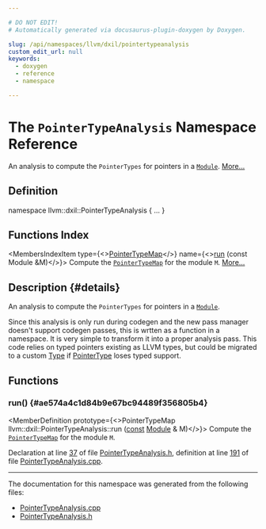 ```yaml
---

# DO NOT EDIT!
# Automatically generated via docusaurus-plugin-doxygen by Doxygen.

slug: /api/namespaces/llvm/dxil/pointertypeanalysis
custom_edit_url: null
keywords:
  - doxygen
  - reference
  - namespace

---
```





# The `PointerTypeAnalysis` Namespace Reference

<DoxygenPage pluginConfig={pluginConfig}>

An analysis to compute the <code>PointerTypes</code> for pointers in a <code><a href="/docs/api/classes/llvm/module">Module</a></code>. <a href="#details">More...</a>

## Definition

<CodeBlock>namespace llvm::dxil::PointerTypeAnalysis &#123; ... &#125;</CodeBlock>

## Functions Index

<MembersIndex>

<MembersIndexItem
  type={<><a href="/docs/api/namespaces/llvm/dxil/#a57d4be532c191d9bb111cecdd1a63709">PointerTypeMap</a></>}
  name={<><a href="#ae574a4c1d84b9e67bc94489f356805b4">run</a> (const Module &amp;M)</>}>
Compute the <code><a href="/docs/api/namespaces/llvm/dxil/#a57d4be532c191d9bb111cecdd1a63709">PointerTypeMap</a></code> for the module <code>M</code>. <a href="#ae574a4c1d84b9e67bc94489f356805b4">More...</a>
</MembersIndexItem>

</MembersIndex>

## Description {#details}

An analysis to compute the <code>PointerTypes</code> for pointers in a <code><a href="/docs/api/classes/llvm/module">Module</a></code>.

Since this analysis is only run during codegen and the new pass manager doesn&#39;t support codegen passes, this is wrtten as a function in a namespace. It is very simple to transform it into a proper analysis pass. This code relies on typed pointers existing as LLVM types, but could be migrated to a custom <a href="/docs/api/classes/llvm/type">Type</a> if <a href="/docs/api/classes/llvm/pointertype">PointerType</a> loses typed support.

<SectionDefinition>

## Functions

### run() {#ae574a4c1d84b9e67bc94489f356805b4}

<MemberDefinition
  prototype={<>PointerTypeMap llvm::dxil::PointerTypeAnalysis::run (<a href="/docs/api/files/lib/lib/target/lib/target/aarch64/aarch64promoteconstant-cpp/#a90f8350fecae261c25be85d38b451bff">const</a> <a href="/docs/api/classes/llvm/module">Module</a> &amp; M)</>}>
Compute the <code><a href="/docs/api/namespaces/llvm/dxil/#a57d4be532c191d9bb111cecdd1a63709">PointerTypeMap</a></code> for the module <code>M</code>.

Declaration at line <a href="/docs/api/files/lib/lib/target/lib/target/directx/lib/target/directx/directxirpasses/pointertypeanalysis-h/#l00037">37</a> of file <a href="/docs/api/files/lib/lib/target/lib/target/directx/lib/target/directx/directxirpasses/pointertypeanalysis-h">PointerTypeAnalysis.h</a>, definition at line <a href="/docs/api/files/lib/lib/target/lib/target/directx/lib/target/directx/directxirpasses/pointertypeanalysis-cpp/#l00191">191</a> of file <a href="/docs/api/files/lib/lib/target/lib/target/directx/lib/target/directx/directxirpasses/pointertypeanalysis-cpp">PointerTypeAnalysis.cpp</a>.
</MemberDefinition>

</SectionDefinition>

<hr/>

The documentation for this namespace was generated from the following files:

<ul>
<li><a href="/docs/api/files/lib/lib/target/lib/target/directx/lib/target/directx/directxirpasses/pointertypeanalysis-cpp">PointerTypeAnalysis.cpp</a></li>
<li><a href="/docs/api/files/lib/lib/target/lib/target/directx/lib/target/directx/directxirpasses/pointertypeanalysis-h">PointerTypeAnalysis.h</a></li>
</ul>

</DoxygenPage>

